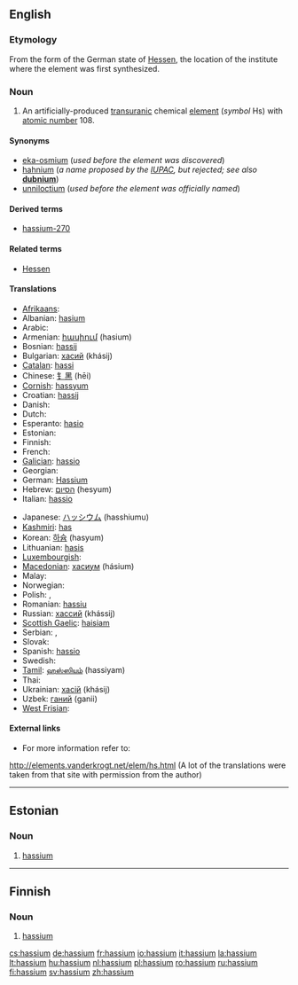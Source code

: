 {{also|Hassium}}
==English==

{{elements|Hs|bohrium|Bh|meitnerium|Mt}}

===Etymology===
From the {{etyl|la}} form of the German state of [[w:Hessen|Hessen]], the location of the institute where the element was first synthesized.

===Noun===
{{en-noun|-}}
{{wikipedia}}

# {{chemical element}} An artificially-produced [[transuranic]] chemical [[element]] (''symbol'' Hs) with [[atomic number]] 108.

====Synonyms====
* [[eka-osmium]] (''used before the element was discovered'')
* [[hahnium]] (''a name proposed by the [[w:IUPAC|IUPAC]], but rejected; see also'' '''[[dubnium]]''')
* [[unniloctium]] (''used before the element was officially named'')

====Derived terms====
* [[hassium-270]]

====Related terms====
* [[w:Hessen|Hessen]]

====Translations====
{{trans-top|chemical element with atomic number 108}}
* [[Afrikaans]]: {{t|af|hassium}}
* Albanian: [[hasium]]
* Arabic: {{t|ar|sc=Arab|هسيوم|tr=hásyum|m}}
* Armenian: [[հասիում]] (hasium)
* Bosnian: [[hassij]]
* Bulgarian: [[хасий]] (khásij) {{m}}
* [[Catalan]]: [[hassi]]
* Chinese: [[钅黑]] (hēi)
* [[Cornish]]: [[hassyum]]
* Croatian: [[hassij]]
* Danish: {{t|da|hassium}}
* Dutch: {{t|nl|hassium|n}}
* Esperanto: [[hasio]]
* Estonian: {{t|et|hassium}}
* Finnish: {{t|fi|hassium}}
* French: {{t|fr|hassium|m}}
* [[Galician]]: [[hassio]]
* Georgian: {{t|ka|ჰასიუმი|tr=hasiumi}}
* German: [[Hassium]] {{n}}
* Hebrew: [[הסיום]] (hesyum)
* Italian: [[hassio]] {{m}}
{{trans-mid}}
* Japanese: [[ハッシウム]] (hasshiumu)
* [[Kashmiri]]: [[has#Kashmiri|has]]
* Korean: [[하슘]] (hasyum)
* Lithuanian: [[hasis]]
* [[Luxembourgish]]: {{t|lb|hassium}}
* [[Macedonian]]: [[хасиум]] (hásium) {{m}}
* Malay: {{t|ms|hassium}}
* Norwegian: {{t|no|hassium}}
* Polish: {{t|pl|has}}, {{t|pl|hass|m}}
* Romanian: [[hassiu]] {{n}}
* Russian: [[хассий]] (khássij) {{m}}
* [[Scottish Gaelic]]: [[haisiam]]
* Serbian: {{t|sr|хасиjум|m}}, {{t|sr|hasijum|m}}
* Slovak: {{t|sk|hassium}}
* Spanish: [[hassio]] {{m}}
* Swedish: {{t|sv|hassium}}
* [[Tamil]]: [[ஹஸ்ஸியம்]] (hassiyam)
* Thai: {{t|th|sc=Thai|แฮลเชียม|tr=haessiam}}
* Ukrainian: [[хасiй]] (khásij) {{m}}
* Uzbek: [[ганий]] (ganii)
* [[West Frisian]]: {{t|fy|hassium}}
{{trans-bottom}}

====External links====
* For more information refer to:
http://elements.vanderkrogt.net/elem/hs.html
(A lot of the translations were taken from that site with permission from the author)

----

==Estonian==

===Noun===
{{infl|et|noun}}

# {{chemical element|lang=et}} [[#English|hassium]]

----

==Finnish==
{{wikipedia|lang=fi}}

===Noun===
{{fi-noun}}

# {{chemical element|lang=fi}} [[#English|hassium]]

[[cs:hassium]]
[[de:hassium]]
[[fr:hassium]]
[[io:hassium]]
[[it:hassium]]
[[la:hassium]]
[[lt:hassium]]
[[hu:hassium]]
[[nl:hassium]]
[[pl:hassium]]
[[ro:hassium]]
[[ru:hassium]]
[[fi:hassium]]
[[sv:hassium]]
[[zh:hassium]]